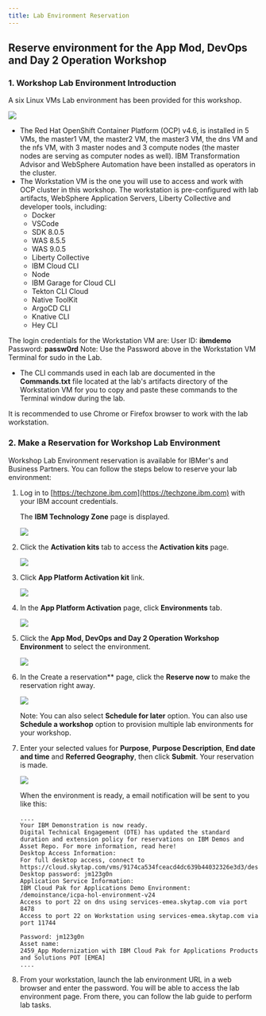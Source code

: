 ```yaml
---
title: Lab Environment Reservation
---
```


## Reserve environment for the App Mod, DevOps and Day 2 Operation Workshop

### 1.	Workshop Lab Environment Introduction


A six Linux VMs Lab environment has been provided for this workshop. 
 
  ![](images/lab-vms.png)

*	The Red Hat OpenShift Container Platform (OCP) v4.6, is installed in 5 VMs, the master1 VM, the master2 VM, the master3 VM, the dns VM and the nfs VM, with 3 master nodes and 3 compute nodes (the master nodes are serving as computer nodes as well). IBM Transformation Advisor and WebSphere Automation have been installed as operators in the cluster.
*	The Workstation VM is the one you will use to access and work with OCP cluster in this workshop. The workstation is pre-configured with lab artifacts, WebSphere Application Servers, Liberty Collective and developer tools, including:
    * Docker
    * VSCode
    * SDK 8.0.5
    * WAS 8.5.5
    * WAS 9.0.5
    * Liberty Collective 
    * IBM Cloud CLI 
    * Node 
    * IBM Garage for Cloud CLI 
    * Tekton CLI Cloud 
    * Native ToolKit 
    * ArgoCD CLI 
    * Knative CLI
    * Hey CLI 

  The login credentials for the Workstation VM are:
  User ID: **ibmdemo**
  Password: **passw0rd**
  Note: Use the Password above in the Workstation VM Terminal for sudo in the Lab.
*	The CLI commands used in each lab are documented in the **Commands.txt** file located at the lab's artifacts directory of the Workstation VM for you to copy and paste these commands to the Terminal window during the lab.

It is recommended to use Chrome or Firefox browser to work with the lab workstation.

### 2.	Make a Reservation for Workshop Lab Environment 

Workshop Lab Environment reservation is available for IBMer's and Business Partners.  You can follow the steps below to reserve your lab environment:

1. Log in to [https://techzone.ibm.com](https://techzone.ibm.com) with your IBM account credentials.

    The **IBM Technology Zone** page is displayed.
    
    ![](images/lab-reservation-tech-zone-page.png)

2. Click the **Activation kits** tab to access the **Activation kits** page.

    ![](images/lab-reservation-activation-kits-link.png)

3. Click **App Platform Activation kit** link.

    ![](images/lab-reservation-app-platform-activation-kit-link.png)

4. In the **App Platform Activation** page, click **Environments** tab.

   ![](images/lab-reservtion-environments-link.png)

5. Click the **App Mod, DevOps and Day 2 Operation Workshop Environment** to select the environment.

    ![](images/lab-reservation-lab-link.png)

6. In the Create a reservation** page, click the **Reserve now** to make the reservation right away.

    ![](images/lab-reservation-reserve-now.png)

    Note:  You can also select **Schedule for later** option.  You can also use **Schedule a workshop** option to provision multiple lab environments for your workshop.

7. Enter your selected values for **Purpose**, **Purpose Description**, **End date and time** and **Referred Geography**, then click **Submit**.  Your reservation is made.

    ![](images/lab-reservation-create-a-reservation.png)

    When the environment is ready, a email notification will be sent to you like this:

    ```
    ....
    Your IBM Demonstration is now ready.
    Digital Technical Engagement (DTE) has updated the standard duration and extension policy for reservations on IBM Demos and Asset Repo. For more information, read here!
    Desktop Access Information:
    For full desktop access, connect to https://cloud.skytap.com/vms/9174ca534fceacd4dc639b44032326e3d3/desktops
    Desktop password: jm123g0n
    Application Service Information:
    IBM Cloud Pak for Applications Demo Environment: /demoinstance/icpa-hol-environment-v24
    Access to port 22 on dns using services-emea.skytap.com via port 8478
    Access to port 22 on Workstation using services-emea.skytap.com via port 11744

    Password: jm123g0n
    Asset name:
    2459_App Modernization with IBM Cloud Pak for Applications Products and Solutions POT [EMEA]
    ....
    ```

8. From your workstation, launch the lab environment URL in a web browser and enter the password.  You will be able to access the lab environment page.  From there, you can follow the lab guide to perform lab tasks.
